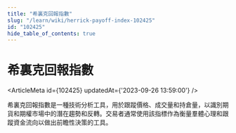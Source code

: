 ```yaml
---
title: "希裏克回報指數"
slug: "/learn/wiki/herrick-payoff-index-102425"
id: "102425"
hide_table_of_contents: true
---
```



# 希裏克回報指數

<ArticleMeta id={102425} updatedAt={'2023-09-26 13:59:00'} />
<div className='border-solid border-b border-t-0 my-4 border-[var(--ifm-color-gray-300)]' />

希裏克回報指數是一種技術分析工具，用於跟蹤價格、成交量和持倉量，以識別期貨和期權市場中的潛在趨勢和反轉。交易者通常使用該指標作為衡量羣體心理和跟蹤資金流向以做出前瞻性決策的工具。

